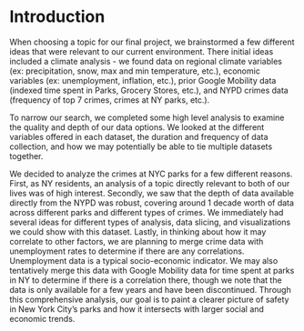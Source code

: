 # Introduction

When choosing a topic for our final project, we brainstormed a few different ideas that were relevant to our current environment. There initial ideas included a climate analysis - we found data on regional climate variables (ex: precipitation, snow, max and min temperature, etc.), economic variables (ex: unemployment, inflation, etc.), prior Google Mobility data (indexed time spent in Parks, Grocery Stores, etc.), and NYPD crimes data (frequency of top 7 crimes, crimes at NY parks, etc.).

To narrow our search, we completed some high level analysis to examine the quality and depth of our data options. We looked at the different variables offered in each dataset, the duration and frequency of data collection, and how we may potentially be able to tie multiple datasets together.

We decided to analyze the crimes at NYC parks for a few different reasons. First, as NY residents, an analysis of a topic directly relevant to both of our lives was of high interest. Secondly, we saw that the depth of data available directly from the NYPD was robust, covering around 1 decade worth of data across different parks and different types of crimes. We immediately had several ideas for different types of analysis, data slicing, and visualizations we could show with this dataset. Lastly, in thinking about how it may correlate to other factors, we are planning to merge crime data with unemployment rates to determine if there are any correlations. Unemployment data is a typical socio-economic indicator. We may also tentatively merge this data with Google Mobility data for time spent at parks in NY to determine if there is a correlation there, though we note that the data is only available for a few years and have been discontinued. Through this comprehensive analysis, our goal is to paint a clearer picture of safety in New York City's parks and how it intersects with larger social and economic trends.


